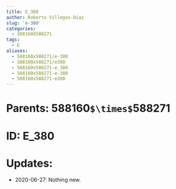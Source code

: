 ```yaml
---
title: E_380
author: Roberto Villegas-Diaz
slug: 'e-380'
categories:
  - 588160X588271
tags:
  - E
aliases:
  - 588160x588271/e-380
  - 588160x588271/e380
  - 588160x588271-e_380
  - 588160x588271-e-380
  - 588160x588271-e380
---
```


# **Parents**: 588160`$\times$`588271
# **ID**: E_380
# **Updates**: 
 - 2020-06-27: Nothing new.
